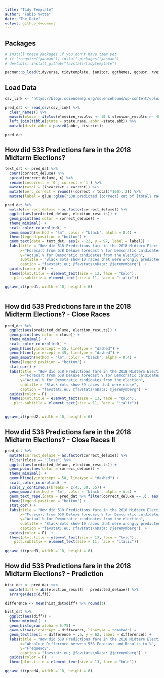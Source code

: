 ```yaml
---
title: "Tidy Template"
author: "Fabio Votta"
date: "The Date"
output: github_document
---
```




## Packages 

```r
# Install these packages if you don't have them yet
# if (!require("pacman")) install.packages("pacman")
# devtools::install_github("favstats/tidytemplate")

pacman::p_load(tidyverse, tidytemplate, janitor, ggthemes, ggpubr, rvest, ggrepel)


```


## Load Data

```r
csv_link <- "https://blogs.sciencemag.org/sciencehound/wp-content/uploads/sites/5/2018/11/Congressional-election-results-and-forecasts.csv"

pred_dat <- read_csv(csv_link) %>% 
  clean_names() %>% 
  mutate(close = ifelse(election_results <= 55 & election_results >= 45, "Close", "Safe")) %>% 
  left_join(tibble(state = state.name, abbr =state.abb)) %>% 
  mutate(distr_abbr = paste0(abbr, district))

pred_dat
```


## How did 538 Predictions fare in the 2018 Midterm Elections?

```r
text_dat <- pred_dat %>% 
  count(correct_deluxe) %>%
  spread(correct_deluxe, n) %>% 
  rename(incorrect = `0`, correct = `1`) %>%
  mutate(total = (incorrect + correct)) %>% 
  mutate(perc_correct = round(((correct / total)*100), 2)) %>% 
  mutate(label = glue::glue("538 predicted {correct} out of {total} races correctly ({perc_correct}%)"))

pred_dat %>% 
  mutate(correct_deluxe = as.factor(correct_deluxe)) %>% 
  ggplot(aes(predicted_deluxe, election_results)) +
  geom_point(aes(color = correct_deluxe)) +
  theme_minimal() +
  scale_color_colorblind() +
  geom_smooth(method = "lm", color = "black", alpha = 0.4) +
  theme(legend.position = "bottom") +
  geom_text(data = text_dat, aes(x = 22, y = 97, label = label)) + 
  labs(title = "How did 538 Predictions fare in the 2018 Midterm Elections?",
       x="Forecast from 538 Deluxe forecast % for Democratic candidates", 
       y="Actual % for Democratic candidates from the election",
       subtitle = "Black dots show 10 races that were wrongly predicted",
       caption = "favstats.eu; @favstats\nData: @jeremymberg")  +
  guides(color = F)  +
  theme(plot.title = element_text(size = 13, face = "bold"),
    plot.subtitle = element_text(size = 11, face = "italic"))
  
ggsave_it(pred1, width = 10, height = 6)
  
```

## How did 538 Predictions fare in the 2018 Midterm Elections? - Close Races

```r
pred_dat %>% 
  ggplot(aes(predicted_deluxe, election_results)) +
  geom_point(aes(color = close)) +
  theme_minimal() +
  scale_color_colorblind() +
  geom_hline(yintercept = 55, linetype = "dashed") +
  geom_hline(yintercept = 45, linetype = "dashed") +
  geom_smooth(method = "lm", color = "black", alpha = 0.4) +
  theme(legend.position = "bottom") +
  stat_cor() +
  labs(title = "How did 538 Predictions fare in the 2018 Midterm Elections?",
       x="Forecast from 538 Deluxe forecast % for Democratic candidates",
       y="Actual % for Democratic candidates from the election",
       subtitle = "Black dots show 89 races that were close",
       caption = "favstats.eu; @favstats\nData: @jeremymberg")  +
  guides(color = F)  +
  theme(plot.title = element_text(size = 13, face = "bold"),
    plot.subtitle = element_text(size = 11, face = "italic"))
  
  
ggsave_it(pred2, width = 10, height = 6)
```


## How did 538 Predictions fare in the 2018 Midterm Elections? - Close Races II


```r
pred_dat %>% 
  mutate(correct_deluxe = as.factor(correct_deluxe)) %>% 
  filter(close == "Close") %>% 
  ggplot(aes(predicted_deluxe, election_results)) +
  geom_point(aes(color = correct_deluxe)) +
  theme_minimal() +
  geom_hline(yintercept = 50, linetype = "dashed") +
  scale_color_colorblind() +
  scale_y_continuous(breaks = c(45, 50, 55)) +
  geom_smooth(method = "lm", color = "black", alpha = 0.4) +
  geom_text_repel(data = pred_dat %>% filter(correct_deluxe == 0), aes(label = distr_abbr)) +
  theme(legend.position = "bottom") +
  stat_cor() +
  labs(title = "How did 538 Predictions fare in the 2018 Midterm Elections?",
       x="Forecast from 538 Deluxe forecast % for Democratic candidates", 
       y="Actual % for Democratic candidates from the election",
       subtitle = "Black dots show 10 races that were wrongly predicted",
       caption = "favstats.eu; @favstats\nData: @jeremymberg")  +
  guides(color = F)  +
  theme(plot.title = element_text(size = 13, face = "bold"),
    plot.subtitle = element_text(size = 11, face = "italic"))
  
ggsave_it(pred3, width = 10, height = 6)

```

## How did 538 Predictions fare in the 2018 Midterm Elections? - Prediction


```r
hist_dat <- pred_dat %>% 
  mutate(diff = abs(election_results - predicted_deluxe)) %>% 
  arrange(desc(diff)) 

difference <- mean(hist_dat$diff) %>% round(2)

hist_dat %>% 
  ggplot(aes(diff)) +
  theme_minimal() +
  geom_histogram(alpha = 0.75) +
  geom_vline(xintercept = difference, linetype = "dashed") +
  geom_text(aes(x = difference + .5, y = 62, label = difference)) +
  labs(title = "How did 538 Predictions fare in the 2018 Midterm Elections?",
       x="Absolute Difference between 538 Forecast and Results in %", 
       y="Frequency",
       caption = "favstats.eu; @favstats\nData: @jeremymberg")  +
  guides(color = F)  +
  theme(plot.title = element_text(size = 13, face = "bold"))

ggsave_it(pred4, width = 10, height = 6)
```

